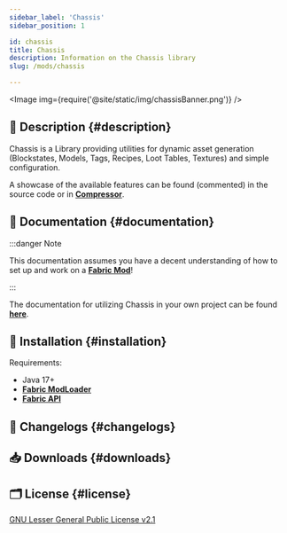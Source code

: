 ```yaml
---
sidebar_label: 'Chassis'
sidebar_position: 1

id: chassis
title: Chassis
description: Information on the Chassis library
slug: /mods/chassis

---
```




<Image img={require('@site/static/img/chassisBanner.png')} />


## 📑 Description {#description}

Chassis is a Library providing utilities for dynamic asset generation (Blockstates, Models, Tags, Recipes, Loot Tables, Textures) and simple configuration.

A showcase of the available features can be found (commented) in the source code or in [**Compressor**](https://www.curseforge.com/minecraft/mc-mods/compressor).

## 📖 Documentation {#documentation}

:::danger Note

This documentation assumes you have a decent understanding of how to set up and work on a [**Fabric Mod**](https://fabricmc.net/wiki)!

:::

The documentation for utilizing Chassis in your own project can be found [**here**](/docs/chassis).

## 🔧 Installation {#installation}

Requirements:
- Java 17+
- [**Fabric ModLoader**](https://fabricmc.net/)
- [**Fabric API**](https://www.curseforge.com/minecraft/mc-mods/fabric-api)

## 📰 Changelogs {#changelogs}

<!--
<Changelog project = "chassis" version= "0.1.1"></Changelog>
-->

## 📥 Downloads {#downloads}

<Download type ="mc-mods" project = "chassis"></Download>

## 🗂️ License {#license}

[GNU Lesser General Public License v2.1](https://github.com/EvergoodTeam/Compressor/blob/1.18.1/LICENSE)